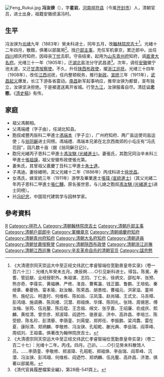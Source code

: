 [[File:Feng_Rukui.jpg|thumb]]
'''冯汝骙'''（{{bd|？||1911年|catIdx=F冯}}），字'''星岩'''，[[河南|河南]][[祥符县|祥符县]]（今属[[开封市|开封市]]）人，清朝官员，进士出身，祖籍安徽绩溪冯村。

== 生平 ==
冯汝骙为[[光绪|光绪]]九年（1883年）癸未科进士，同年五月，改[[翰林院|翰林院]][[庶吉士|庶吉士]]<ref>《大清德宗同天崇运大中至正经文纬武仁孝睿智端俭宽勤景皇帝实录》（卷一百六十三）：光绪九年癸未五月。庚辰朔……○引见新科进士。得旨。陈冕、寿耆、管廷献、业经授职外。朱祖谋、志钧、丁仁长、徐炳文、邵松年、张预、熊亦奇、李葆实、黄福楙、严修、准良、曹寯瀛、钱正圜、鲁鹏、王培佑、秦绶章、秦夔扬、甯本瑜、赵汝翰、陈荣昌、胡景桂、曹福元、洪家滋、童祥熊、施纪云、柯逢时、何维栋、陈如岳、汪凤藻、赵尚辅、王式文、马吉樟、彭鸿翊、施调赓、陈凤楼、沉潜、郑祖焕、华煇、陈同礼、张琦、周锡恩、傅汝梅、张筠、伍兆鳌、陈后琨、王念祖、绵文、张亨嘉、王绍廉、俞成庆、熙麟、黄桂清、曾宗彦、郑淑璋、阎迺竹、骆景宙、济中、高祚昌、李培兰、陈受颐、陈名珍、彭清藜、李荫銮、刘昺燮、郑邦任、李振鹏、梁鸿翥、雷在夏、康际清、郑炳麟、李敬修、冯汝骙、孔昭乾、蒯光典、李岳瑞、阎萃峰、周绍刘、王祖畬。俱著改为翰林院庶吉士。</ref>。光緒十二年四月，散館，俱著以部属用<ref>《大清德宗同天崇运大中至正经文纬武仁孝睿智端俭宽勤景皇帝实录》（卷二百二十七）：光绪十二年。丙戌。四月。己卯。……○引见癸未科散馆人员。……李荫銮、李敬修、郑淑璋、孔昭乾、郑祖焕、李岳瑞、阎萃峰、沉潜、冯汝骙、彭鸿翊、何维栋、阎迺竹、郑炳麟、伍兆鳌、高祚昌、济澂、俱著以部属用。</ref>。授[[户部|户部]][[主事|主事]]，充任军机章京，累迁郎中。出任[[四川|四川]]顺庆府知府，因母丧[[丁忧|丁忧]]去职。守丧结束，起用为[[山东|山东]][[青州府|青州府]]知府，调[[直隶|直隶]][[大名府|大名府]]。光绪三十一年（1905年），迁[[湖北|湖北]]盐法分守武昌道<ref>《清代官員履歷檔案全編》，第28冊-541頁上。</ref>。次年，调任[[安徽|安徽]]徽宁池太道，又迁[[甘肃|甘肃]][[按察使|按察使]]。不久，升任[[陕西|陕西]][[布政使|布政使]]，擢[[浙江|浙江]][[巡抚|巡抚]]。光绪三十四年（1908年），改任[[江西|江西]]巡抚，任内整顿税务，推行[[新政|新政]]。[[宣统|宣统]]三年（1911年），[[武昌起义|武昌起义]]爆发，长江下游各省震动。[[南昌|南昌]]新军起事响应，推举汝骙为都督，宣布独立，汝骙坚决拒绝。于是被遣送离开省城。行至[[九江|九江]]，汝骙服毒自尽。清廷谥'''忠愍'''。《[[清史稿|清史稿]]》有传。

==家庭==
*祖父馮朝相。
*父馮端禮（字子由），任湖北知县。
*胞叔咸豐丙辰科二甲進士[[馮端本|馮端本]]（字子立），广州府知府、两广盐运使司盐运使；与[[翁同龢|翁同龢]]进士同榜。馮端禮、馮端本兄弟在北京西南郊的小屯庄有“冯氏花园”，园凡数十亩（据《翁同龢日记》）。
*胞兄光緒丙子恩科二甲進士[[馮汝騏_(光緒進士)|馮汝騏 (光緒進士)]]。妻張氏，其胞兄同治辛未科三甲進士[[張祖謨|張祖謨]]，祖父安徽布政使張光第。
*妻朱氏，其曾祖父嘉慶丁丑科三甲進士[[朱士達|朱士達]]。
*子馮迪。妻徐緒明，其父光緒十二年（1886年）丙戌科进士[[徐世昌|徐世昌]]。
*女馮氏，嫁宣統三年（1911年）游學及畢業進士[[張瑋_(宣統進士)|張瑋 (宣統進士)]]（其父光緒二年丙子恩科二甲進士[[張仁黼|張仁黼]]，原名張世恩，与儿媳之胞叔[[馮汝騏_(光緒進士)|馮汝騏 (光緒進士)]]进士同榜）。
*孙[[冯纪忠|冯纪忠]]，中国现代建筑学与园林学家。

==參考資料==
{{reflist|2}}

{{光緒九年癸未科殿試金榜}}
{{清朝江西巡撫}}

{{Authority control}}

{{DEFAULTSORT:Feng馮}}
[[Category:冯姓|R]]
[[Category:祥符人|Category:祥符人]]
[[Category:清朝翰林院庶吉士|Category:清朝翰林院庶吉士]]
[[Category:清朝戶部主事|Category:清朝戶部主事]]
[[Category:清朝戶部郎中|Category:清朝戶部郎中]]
[[Category:軍機章京|Category:軍機章京]]
[[Category:清朝順慶府知府|Category:清朝順慶府知府]]
[[Category:清朝青州府知府|Category:清朝青州府知府]]
[[Category:清朝大名府知府|Category:清朝大名府知府]]
[[Category:清朝道員|Category:清朝道員]]
[[Category:清朝甘肅按察使|Category:清朝甘肅按察使]]
[[Category:清朝陝西布政使|Category:清朝陝西布政使]]
[[Category:清朝浙江巡撫|Category:清朝浙江巡撫]]
[[Category:清朝江西巡撫|Category:清朝江西巡撫]]
[[Category:辛亥革命自杀的清朝官员|Category:辛亥革命自杀的清朝官员]]
[[Category:諡忠愍|Category:諡忠愍]]